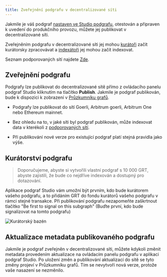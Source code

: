 ```yaml
---
title: Zveřejnění podgrafu v decentralizované síti
---
```


Jakmile je váš podgraf [nastaven ve Studio podgrafu](/deploying/deploying-a-subgraph-to-studio), otestován a připraven k uvedení do produkčního provozu, můžete jej publikovat v decentralizované síti.

Zveřejněním podgrafu v decentralizované síti jej mohou [kurátoři](/network/curating) začít kurátorsky zpracovávat a [indexátoři](/network/indexing) jej mohou začít indexovat.

<VideoEmbed youtube="HfDgC2oNnwo" />

Seznam podporovaných sítí najdete [Zde](/developing/supported-networks).

## Zveřejnění podgrafu

Podgrafy lze publikovat do decentralizované sítě přímo z ovládacího panelu podgraf Studio kliknutím na tlačítko **Publish**. Jakmile je podgraf publikován, bude k dispozici k zobrazení v [Průzkumníku grafů](https://thegraph.com/explorer/).

- Podgrafy lze publikovat do sítí Goerli, Arbitrum goerli, Arbitrum One nebo Ethereum mainnet.

- Bez ohledu na to, v jaké síti byl podgraf publikován, může indexovat data v kterékoli z [podporovaných sítí](/developing/supported-networks).

- Při publikování nové verze pro existující podgraf platí stejná pravidla jako výše.

## Kurátorství podgrafu

> Doporučujeme, abyste si vytvořili vlastní podgraf s 10 000 GRT, abyste zajistili, že bude co nejdříve indexován a dostupný pro dotazování.

Aplikace podgraf Studio vám umožní být prvním, kdo bude kurátorem vašeho podgrafu, a to přidáním GRT do fondu kurátorů vašeho podgrafu v rámci stejné transakce. Při publikování podgrafu nezapomeňte zaškrtnout tlačítko "Be first to signal on this subgraph" (Buďte první, kdo bude signalizovat na tomto podgrafu)

![Kurátorský bazén](/img/curate-own-subgraph-tx.png)

## Aktualizace metadata publikovaného podgrafu

Jakmile je podgraf zveřejněn v decentralizované síti, můžete kdykoli změnit metadata provedením aktualizace na ovládacím panelu podgrafu v aplikaci podgraf Studio. Po uložení změn a publikování aktualizací do sítě se tyto změny projeví v Průzkumníku grafů. Tím se nevytvoří nová verze, protože vaše nasazení se nezměnilo.
